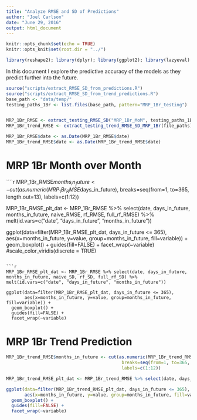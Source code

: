 ```yaml
---
title: "Analyze RMSE and SD of Predictions"
author: "Joel Carlson"
date: "June 29, 2016"
output: html_document
---
```


```r
knitr::opts_chunk$set(echo = TRUE)
knitr::opts_knit$set(root.dir = "../")
```
```r
library(reshape2); library(dplyr); library(ggplot2); library(lazyeval)
```

In this document I explore the predictive accuracy of the models as they predict further into the future.

```r
source("scripts/extract_RMSE_SD_from_predictions.R")
source("scripts/extract_RMSE_SD_from_trend_predictions.R")
base_path <- "data/temp/"
testing_paths_1Br <- list.files(base_path, pattern="MRP_1Br_testing")


MRP_1Br_RMSE <- extract_testing_RMSE_SD("MRP_1Br_MoM", testing_paths_1Br)
MRP_1Br_trend_RMSE <- extract_testing_trend_RMSE_SD_MRP_1Br(file_paths)

MRP_1Br_RMSE$date <- as.Date(MRP_1Br_RMSE$date)
MRP_1Br_trend_RMSE$date <- as.Date(MRP_1Br_trend_RMSE$date)

```

# MRP 1Br Month over Month 

````r
MRP_1Br_RMSE$months_in_future <- cut(as.numeric(MRP_1Br_RMSE$days_in_future),
                                     breaks=seq(from=1, to=365, length.out=13),
                                     labels=c(1:12))

MRP_1Br_RMSE_plt_dat <- MRP_1Br_RMSE %>% select(date, days_in_future, months_in_future, naive_RMSE, rf_RMSE, full_rf_RMSE) %>% melt(id.vars=c("date", "days_in_future", "months_in_future"))

ggplot(data=filter(MRP_1Br_RMSE_plt_dat, days_in_future <= 365),
       aes(x=months_in_future, y=value, group=months_in_future, fill=variable)) +
  geom_boxplot() +
  guides(fill=FALSE) +
  facet_wrap(~variable)
  #scale_color_viridis(discrete = TRUE)
```

```r
MRP_1Br_RMSE_plt_dat <- MRP_1Br_RMSE %>% select(date, days_in_future, months_in_future, naive_SD, rf_SD, full_rf_SD) %>% melt(id.vars=c("date", "days_in_future", "months_in_future"))

ggplot(data=filter(MRP_1Br_RMSE_plt_dat, days_in_future <= 365),
       aes(x=months_in_future, y=value, group=months_in_future, fill=variable)) +
  geom_boxplot() +
  guides(fill=FALSE) +
  facet_wrap(~variable)
```

# MRP 1Br Trend Prediction

```r

MRP_1Br_trend_RMSE$months_in_future <- cut(as.numeric(MRP_1Br_trend_RMSE$days_in_future),
                                            breaks=seq(from=1, to=365, length.out=13),
                                            labels=c(1:12))

MRP_1Br_trend_RMSE_plt_dat <- MRP_1Br_trend_RMSE %>% select(date, days_in_future, months_in_future, naive_trend_RMSE, rf_trend_RMSE, full_rf_trend_RMSE) %>% melt(id.vars=c("date", "days_in_future", "months_in_future"))

ggplot(data=filter(MRP_1Br_trend_RMSE_plt_dat, days_in_future <= 365),
       aes(x=months_in_future, y=value, group=months_in_future, fill=variable)) +
  geom_boxplot() +
  guides(fill=FALSE) +
  facet_wrap(~variable)
```
